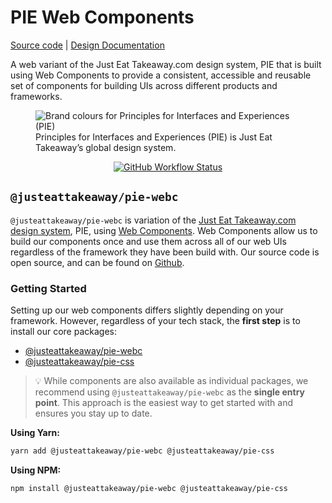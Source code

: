 
<Meta title="Introduction/Getting started" />

# PIE Web Components
[Source code](https://github.com/justeattakeaway/pie) | [Design Documentation](https://pie.design/)

A web variant of the Just Eat Takeaway.com design system, PIE that is built using Web Components to provide a consistent, accessible and reusable set of components for building UIs across different products and frameworks.

<figure>
    <img src="./static/images/brand-colours.svg" alt="Brand colours for Principles for Interfaces and Experiences (PIE)"/>
    <figcaption>
        Principles for Interfaces and Experiences (PIE) is Just Eat Takeaway’s global design system.
    </figcaption>
</figure>

<p align="center">
    <a href="https://www.npmjs.com/@justeattakeaway/pie-webc">
        <img alt="GitHub Workflow Status" src="https://img.shields.io/npm/v/@justeattakeaway/pie-webc.svg" />
    </a>
</p>

## `@justeattakeaway/pie-webc`

`@justeattakeaway/pie-webc` is variation of the [Just Eat Takeaway.com design system](https://pie.design/), PIE, using [Web Components](https://developer.mozilla.org/en-US/docs/Web/API/Web_components). Web Components allow us to build our components once and use them across
all of our web UIs regardless of the framework they have been build with. Our source code is open source, and can be found on [Github](https://github.com/justeattakeaway/pie).

### Getting Started

Setting up our web components differs slightly depending on your framework. However, regardless of your tech stack, the **first step** is to install our core packages:

- [@justeattakeaway/pie-webc](https://www.npmjs.com/package/@justeattakeaway/pie-webc)
- [@justeattakeaway/pie-css](https://www.npmjs.com/package/@justeattakeaway/pie-css)

> 💡 While components are also available as individual packages, we recommend using `@justeattakeaway/pie-webc` as the **single entry point**. This approach is the easiest way to get started with and ensures you stay up to date.

**Using Yarn:**

```bash
yarn add @justeattakeaway/pie-webc @justeattakeaway/pie-css
```
**Using NPM:**

```bash
npm install @justeattakeaway/pie-webc @justeattakeaway/pie-css
```
